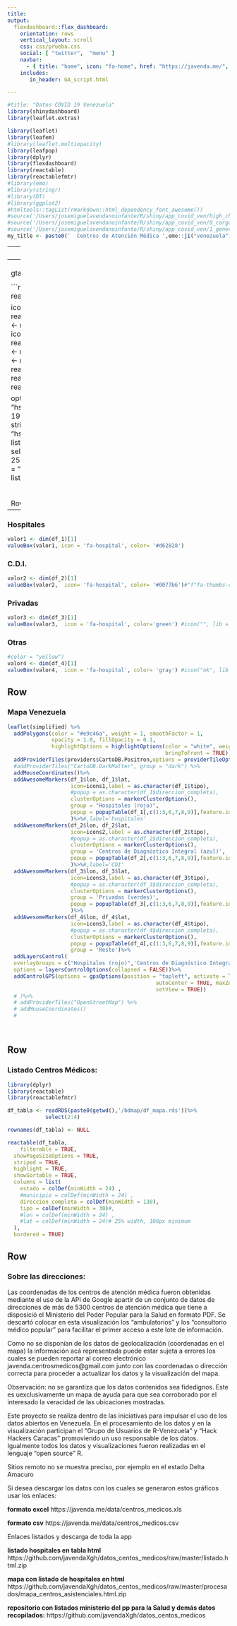 ```yaml
---
title:
output: 
  flexdashboard::flex_dashboard:
    orientation: rows
    vertical_layout: scroll
    css: css/prueba.css
    social: [ "twitter",  "menu" ]
    navbar:
      - { title: "home", icon: "fa-home", href: "https://javenda.me/", align: left }
    includes:
       in_header: GA_script.html

---
```





```r
#title: "Datos COVID 19 Venezuela"
library(shinydashboard)
library(leaflet.extras)

library(leaflet)
library(leafem)
#library(leaflet.multiopacity)
library(leafpop)
library(dplyr)
library(flexdashboard)
library(reactable)
library(reactablefmtr)
#library(emo)
#library(stringr)
#library(DT)
#library(ggplot2)
#htmltools::tagList(rmarkdown::html_dependency_font_awesome())
#source('/Users/josemiguelavendanoinfante/R/shiny/app_covid_ven/high_charter_options.R')
#source('/Users/josemiguelavendanoinfante/R/shiny/app_covid_ven/0_carga_datos.R')
#source('/Users/josemiguelavendanoinfante/R/shiny/app_covid_ven/1_generacion_graficosR.R')
my_title <- paste0('  Centros de Atención Médica ',emo::ji("venezuela"),'               ')

```
---
title: '`r my_title`'

---
<!--html_preserve-->

<head>

<!-- Global site tag (gtag.js) - Google Analytics -->
  <script async src="https://www.googletagmanager.com/gtag/js?id=G-TZ967Z11S8"></script>
  <script>
    window.dataLayer = window.dataLayer || [];
    function gtag(){dataLayer.push(arguments);}
    gtag('js', new Date());

    gtag('config', 'G-TZ967Z11S8');
  </script>


</head> 
<!--/html_preserve-->


```r
simplified <- readRDS('/home/jose/R/javenda_site/ven_simplified.rds')

icons1 <- readRDS(paste0(getwd(),'/bdmap/icons1.rds'))
icons2 <- readRDS(paste0(getwd(),'/bdmap/icons2.rds'))
icons3 <- readRDS(paste0(getwd(),'/bdmap/icons3.rds'))
icons4 <- readRDS(paste0(getwd(),'/bdmap/icons4.rds'))
df_1 <- readRDS(paste0(getwd(),'/bdmap/df_1.rds'))
df_2 <- readRDS(paste0(getwd(),'/bdmap/df_2.rds'))
df_3 <- readRDS(paste0(getwd(),'/bdmap/df_3.rds'))
df_4 <- readRDS(paste0(getwd(),'/bdmap/df_4.rds'))


options(reactable.theme = reactableTheme(
  color = "hsl(233, 9%, 87%)",
  backgroundColor = "hsl(233, 9%, 19%)",
  borderColor = "hsl(233, 9%, 22%)",
  stripedColor = "hsl(233, 12%, 22%)",
  highlightColor = "hsl(233, 12%, 24%)",
  inputStyle = list(backgroundColor = "hsl(233, 9%, 25%)"),
  selectStyle = list(backgroundColor = "hsl(233, 9%, 25%)"),
  pageButtonHoverStyle = list(backgroundColor = "hsl(233, 9%, 25%)"),
  pageButtonActiveStyle = list(backgroundColor = "hsl(233, 9%, 28%)")
))
```                

              
<script>
document.querySelector(".navbar-header > span.navbar-brand").innerHTML = "`r my_title`";
</script> 

<br>





Row
-----------------------------------------------------------------------
### Hospitales
```r
valor1 <- dim(df_1)[1]
valueBox(valor1, icon = 'fa-hospital', color= '#d62828')

```

### C.D.I.
```r
valor2 <- dim(df_2)[1]
valueBox(valor2,  icon= 'fa-hospital', color= '#0077b6')#"f"fa-thumbs-down
```

### Privadas
```r
valor3 <- dim(df_3)[1]
valueBox(valor3,  icon = 'fa-hospital', color='green') #icon("", lib = "glyphicon"))#icon = "fa-download")
```

### Otras

```r
#color = "yellow")
valor4 <- dim(df_4)[1]
valueBox(valor4,  icon = 'fa-hospital', color= 'gray') #icon("ok", lib = "glyphicon"))#"fa-download")


```



Row {data-height=650}
-------------------------------------

### **Mapa Venezuela** {data-padding=50}

```r
leaflet(simplified) %>%
  addPolygons(color = "#e9c46a", weight = 1, smoothFactor = 1,
              opacity = 1.0, fillOpacity = 0.1,
              highlightOptions = highlightOptions(color = "white", weight = 2,
                                                  bringToFront = TRUE))%>%
  addProviderTiles(providers$CartoDB.Positron,options = providerTileOptions(opacity = 1))%>%
  #addProviderTiles("CartoDB.DarkMatter", group = "dark") %>%
  addMouseCoordinates()%>%
  addAwesomeMarkers(df_1$lon, df_1$lat,
                    icon=icons1,label = as.character(df_1$tipo),
                    #popup = as.character(df_1$direccion_completa),
                    clusterOptions = markerClusterOptions(),
                    group = "Hospitales (rojo)", 
                    popup = popupTable(df_1[,c(1:3,6,7,8,9)],feature.id = FALSE,row.numbers =FALSE) 
                    )%>%#,label='hospitales'
  addAwesomeMarkers(df_2$lon, df_2$lat,
                    icon=icons2,label = as.character(df_2$tipo),
                    #popup = as.character(df_2$direccion_completa),
                    clusterOptions = markerClusterOptions(),
                    group = 'Centros de Diagnóstico Integral (azul)',
                    popup = popupTable(df_2[,c(1:3,6,7,8,9)],feature.id = FALSE,row.numbers =FALSE) 
                    )%>%#,label='CDI'
  addAwesomeMarkers(df_3$lon, df_3$lat,
                    icon=icons3,label = as.character(df_3$tipo),
                    #popup = as.character(df_3$direccion_completa),
                    clusterOptions = markerClusterOptions(),
                    group = 'Privadas (verdes)',
                    popup = popupTable(df_3[,c(1:3,6,7,8,9)],feature.id = FALSE,row.numbers =FALSE) 
                    )%>%
  addAwesomeMarkers(df_4$lon, df_4$lat,
                    icon=icons3,label = as.character(df_4$tipo),
                    #popup = as.character(df_4$direccion_completa),
                    clusterOptions = markerClusterOptions(),
                    popup = popupTable(df_4[,c(1:3,6,7,8,9)],feature.id = FALSE,row.numbers =FALSE),
                    group = 'Resto')%>%
  addLayersControl(
  overlayGroups = c("Hospitales (rojo)",'Centros de Diagnóstico Integral (azul)','Privadas #(verdes)','Resto'),
  options = layersControlOptions(collapsed = FALSE))%>%
  addControlGPS(options = gpsOptions(position = "topleft", activate = TRUE, 
                                               autoCenter = TRUE, maxZoom = 10, 
                                               setView = TRUE))
  # )%>%
  # addProviderTiles("OpenStreetMap") %>%
  # addMouseCoordinates()
  # 




```

Row
-------------------------------------
    
### **Listado Centros Médicos:**{data-padding=40}

```r
library(dplyr)
library(reactable)
library(reactablefmtr)

df_tabla <- readRDS(paste0(getwd(),'/bdmap/df_mapa.rds'))%>%
            select(2:4)

rownames(df_tabla) <- NULL

reactable(df_tabla,
    filterable = TRUE,
  showPageSizeOptions = TRUE,
  striped = TRUE,
  highlight = TRUE,
  showSortable = TRUE,
  columns = list(
    estado = colDef(minWidth = 24) ,
    #municipio = colDef(minWidth = 24) ,
    direccion_completa = colDef(minWidth = 130),   
    tipo = colDef(minWidth = 30)#,  
    #lon = colDef(minWidth = 24) ,
    #lat = colDef(minWidth = 24)# 25% width, 100px minimum
  ),
  bordered = TRUE)

```

    

Row
-------------------------------------

### Sobre las direcciones:

Las coordenadas de los centros de atención médica fueron obtenidas mediante el uso de la API de Google apartir de un conjunto de datos de direcciones de más de 5300 centros de atención médica que tiene a disposició el Ministerio del Poder Popular para la Salud en formato PDF. Se descartó colocar en esta visualización los "ambulatorios" y los "consultorio médico popular" para facilitar el primer acceso a este lote de información.

Como no se disponían de los datos de geolocalización (coordenadas en el mapa) la información acá representada puede estar sujeta a errores los cuales se pueden reportar al correo electrónico javenda.centrosmedicos@gmail.com junto con las coordenadas o dirección correcta para proceder a actualizar los datos y la visualización del mapa.

Observación: no se garantiza que los datos contenidos sea fidedignos. Este es uexclusivamente un mapa de ayuda para que sea corroborado por el interesado la veracidad de las ubicaciones mostradas.

Este proyecto se realiza dentro de las iniciativas para impulsar el uso de los datos abiertos en Venezuela. En el procesamiento de los datos y en la visualización participan el "Grupo de Usuarios de R-Venezuela" y "Hack Hackers Caracas" promoviendo un uso responsable de los datos. Igualmente todos los datos y visualizaciones fueron realizadas en el lenguaje "open source" R.

Sitios remoto no se muestra preciso, por ejemplo en el estado Delta Amacuro

Si desea descargar los datos con los cuales se generaron estos gráficos usar los enlaces:

**formato excel**
https://javenda.me/data/centros_medicos.xls

**formato csv**
https://javenda.me/data/centros_medicos.csv


Enlaces listados y descarga de toda la app

**listado hospitales en tabla html**
https://github.com/javendaXgh/datos_centos_medicos/raw/master/listado.html.zip

**mapa con listado de hospitales en html**
https://github.com/javendaXgh/datos_centos_medicos/raw/master/procesados/mapa_centros_asistenciales.html.zip

**repositorio con listados ministerio del pp para la Salud y demás datos recopilados:**
https://github.com/javendaXgh/datos_centos_medicos



  